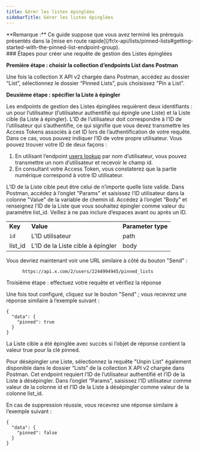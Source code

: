 ```yaml
---
title: Gérer les listes épinglées
sidebarTitle: Gérer les listes épinglées
---
```



<Note>
  **Remarque :** Ce guide suppose que vous avez terminé les prérequis présentés dans la [mise en route rapide](/fr/x-api/lists/pinned-lists#getting-started-with-the-pinned-list-endpoint-group).
</Note>

<div id="steps-to-build-a-manage-pinned-list-request">
  ### Étapes pour créer une requête de gestion des Listes épinglées
</div>

**Première étape : choisir la collection d’endpoints List dans Postman**

Une fois la collection X API v2 chargée dans Postman, accédez au dossier “List”, sélectionnez le dossier “Pinned Lists”, puis choisissez &quot;Pin a List&quot;.
 

**Deuxième étape : spécifier la Liste à épingler**

Les endpoints de gestion des Listes épinglées requièrent deux identifiants : un pour l’utilisateur (l’utilisateur authentifié qui épingle une Liste) et la Liste cible (la Liste à épingler). L’ID de l’utilisateur doit correspondre à l’ID de l’utilisateur qui s’authentifie, ce qui signifie que vous devez transmettre les Access Tokens associés à cet ID lors de l’authentification de votre requête. Dans ce cas, vous pouvez indiquer l’ID de votre propre utilisateur. Vous pouvez trouver votre ID de deux façons :

1. En utilisant l’endpoint [users lookup](/fr/x-api/users/lookup/introduction) par nom d’utilisateur, vous pouvez transmettre un nom d’utilisateur et recevoir le champ id.
2. En consultant votre Access Token, vous constaterez que la partie numérique correspond à votre ID utilisateur.

L’ID de la Liste cible peut être celui de n’importe quelle liste valide. Dans Postman, accédez à l’onglet &quot;Params&quot; et saisissez l’ID utilisateur dans la colonne &quot;Value&quot; de la variable de chemin id. Accédez à l’onglet “Body” et renseignez l’ID de la Liste que vous souhaitez épingler comme valeur du paramètre list_id. Veillez à ne pas inclure d’espaces avant ou après un ID.

|     |     |     |
| :--- | :--- | :--- |
| **Key** | **Value** | **Parameter type** |
| `id` | L’ID utilisateur | path |
| list_id | L’ID de la Liste cible à épingler | body |

Vous devriez maintenant voir une URL similaire à côté du bouton &quot;Send&quot; :

```
      https://api.x.com/2/users/2244994945/pinned_lists
```

Troisième étape : effectuez votre requête et vérifiez la réponse

Une fois tout configuré, cliquez sur le bouton &quot;Send&quot; ; vous recevrez une réponse similaire à l’exemple suivant :

```
{
  "data": {
    "pinned": true
  }
}
```

La Liste cible a été épinglée avec succès si l’objet de réponse contient la valeur true pour la clé pinned. 

Pour désépingler une Liste, sélectionnez la requête &quot;Unpin List&quot; également disponible dans le dossier “Lists” de la collection X API v2 chargée dans Postman. Cet endpoint requiert l’ID de l’utilisateur authentifié et l’ID de la Liste à désépingler. Dans l’onglet “Params”, saisissez l’ID utilisateur comme valeur de la colonne id et l’ID de la Liste à désépingler comme valeur de la colonne list_id. 

En cas de suppression réussie, vous recevrez une réponse similaire à l’exemple suivant :

```
{
  "data": {
    "pinned": false
  }
}
```